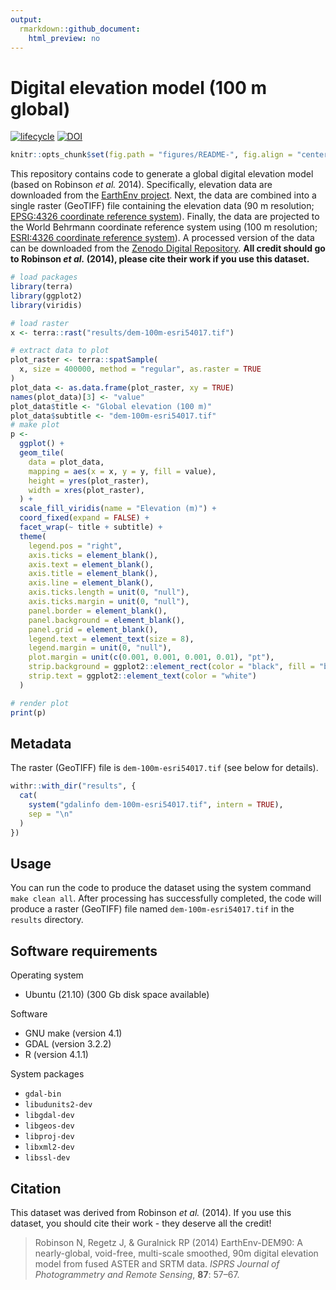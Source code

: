 ```yaml
---
output:
  rmarkdown::github_document:
    html_preview: no
---
```


<!--- README.md is generated from README.Rmd. Please edit that file -->

# Digital elevation model (100 m global)

[![lifecycle](https://img.shields.io/badge/Lifecycle-stable-brightgreen.svg)](https://lifecycle.r-lib.org/articles/stages.html)
[![DOI](https://zenodo.org/badge/430568284.svg)](https://zenodo.org/badge/latestdoi/430568284)

```r
knitr::opts_chunk$set(fig.path = "figures/README-", fig.align = "center")
```

This repository contains code to generate a global digital elevation model (based on Robinson *et al.* 2014). Specifically, elevation data are downloaded from the [EarthEnv project](https://www.earthenv.org/DEM.html). Next, the data are combined into a single raster (GeoTIFF) file containing the elevation data (90 m resolution; [EPSG:4326 coordinate reference system](https://epsg.io/4326)). Finally, the data are projected to the World Behrmann coordinate reference system using (100 m resolution; [ESRI:4326 coordinate reference system](https://epsg.io/54017)). A processed version of the data can be downloaded from the [Zenodo Digital Repository](TODO). **All credit should go to Robinson *et al.* (2014), please cite their work if you use this dataset.**

```r
# load packages
library(terra)
library(ggplot2)
library(viridis)

# load raster
x <- terra::rast("results/dem-100m-esri54017.tif")

# extract data to plot
plot_raster <- terra::spatSample(
  x, size = 400000, method = "regular", as.raster = TRUE
)
plot_data <- as.data.frame(plot_raster, xy = TRUE)
names(plot_data)[3] <- "value"
plot_data$title <- "Global elevation (100 m)"
plot_data$subtitle <- "dem-100m-esri54017.tif"
# make plot
p <-
  ggplot() +
  geom_tile(
    data = plot_data,
    mapping = aes(x = x, y = y, fill = value),
    height = yres(plot_raster),
    width = xres(plot_raster),
  ) +
  scale_fill_viridis(name = "Elevation (m)") +
  coord_fixed(expand = FALSE) +
  facet_wrap(~ title + subtitle) +
  theme(
    legend.pos = "right",
    axis.ticks = element_blank(),
    axis.text = element_blank(),
    axis.title = element_blank(),
    axis.line = element_blank(),
    axis.ticks.length = unit(0, "null"),
    axis.ticks.margin = unit(0, "null"),
    panel.border = element_blank(),
    panel.background = element_blank(),
    panel.grid = element_blank(),
    legend.text = element_text(size = 8),
    legend.margin = unit(0, "null"),
    plot.margin = unit(c(0.001, 0.001, 0.001, 0.01), "pt"),
    strip.background = ggplot2::element_rect(color = "black", fill = "black"),
    strip.text = ggplot2::element_text(color = "white")
  )

# render plot
print(p)
```

## Metadata

The raster (GeoTIFF) file is `dem-100m-esri54017.tif` (see below for details).

```r
withr::with_dir("results", {
  cat(
    system("gdalinfo dem-100m-esri54017.tif", intern = TRUE),
    sep = "\n"
  )
})
```

## Usage

You can run the code to produce the dataset using the system command `make clean all`. After processing has successfully completed, the code will produce a raster (GeoTIFF) file named `dem-100m-esri54017.tif` in the `results` directory.

## Software requirements

Operating system

* Ubuntu (21.10) (300 Gb disk space available)

Software

* GNU make (version 4.1)
* GDAL (version 3.2.2)
* R (version 4.1.1)

System packages

* `gdal-bin`
* `libudunits2-dev`
* `libgdal-dev`
* `libgeos-dev`
* `libproj-dev`
* `libxml2-dev`
* `libssl-dev`

## Citation

This dataset was derived from Robinson *et al.* (2014). If you use this dataset, you should cite their work - they deserve all the credit!

> Robinson N, Regetz J, & Guralnick RP (2014) EarthEnv-DEM90: A nearly-global, void-free, multi-scale smoothed, 90m digital elevation model from fused ASTER and SRTM data. *ISPRS Journal of Photogrammetry and Remote Sensing*, **87**: 57--67.
